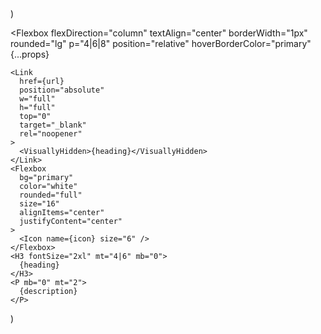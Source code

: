   <Section py="8|12" {...props}>
    <Container>
      <Grid col="1|2|3" mt="8|10|12" gap="4|6|8">
        <Card
          url="https://reflexjs.org/learn"
          icon="grid"
          heading="Research"
          description="Learn more about my work."
        />
        <Card
          url="https://reflexjs.org/docs"
          icon="book-open"
          heading="Projects"
          description="Check out my hobby projects."
        />
        <Card
          url="https://reflexjs.org/library/blocks"
          icon="book"
          heading="Wiki"
          description="Browse my technical notes."
        />
      </Grid>
    </Container>
  </Section>
)

  <Flexbox
    flexDirection="column"
    textAlign="center"
    borderWidth="1px"
    rounded="lg"
    p="4|6|8"
    position="relative"
    hoverBorderColor="primary"
    {...props}
  >
    <Link
      href={url}
      position="absolute"
      w="full"
      h="full"
      top="0"
      target="_blank"
      rel="noopener"
    >
      <VisuallyHidden>{heading}</VisuallyHidden>
    </Link>
    <Flexbox
      bg="primary"
      color="white"
      rounded="full"
      size="16"
      alignItems="center"
      justifyContent="center"
    >
      <Icon name={icon} size="6" />
    </Flexbox>
    <H3 fontSize="2xl" mt="4|6" mb="0">
      {heading}
    </H3>
    <P mb="0" mt="2">
      {description}
    </P>
  </Flexbox>
)
